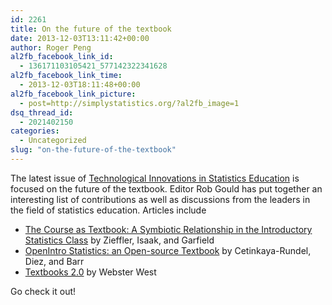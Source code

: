 ```yaml
---
id: 2261
title: On the future of the textbook
date: 2013-12-03T13:11:42+00:00
author: Roger Peng
al2fb_facebook_link_id:
  - 136171103105421_577142322341628
al2fb_facebook_link_time:
  - 2013-12-03T18:11:48+00:00
al2fb_facebook_link_picture:
  - post=http://simplystatistics.org/?al2fb_image=1
dsq_thread_id:
  - 2021402150
categories:
  - Uncategorized
slug: "on-the-future-of-the-textbook"
---
```

The latest issue of [Technological Innovations in Statistics Education](http://escholarship.org/uc/uclastat_cts_tise) is focused on the future of the textbook. Editor Rob Gould has put together an interesting list of contributions as well as discussions from the leaders in the field of statistics education. Articles include

  * <span style="line-height: 16px;"><a href="http://escholarship.org/uc/item/12q2z58x">The Course as Textbook: A Symbiotic Relationship in the Introductory Statistics Class</a> by Zieffler, Isaak, and Garfield<br /> </span>
  * [OpenIntro Statistics: an Open-source Textbook](http://escholarship.org/uc/item/6ms0x5nf) by Cetinkaya-Rundel, Diez, and Barr
  * [Textbooks 2.0](http://escholarship.org/uc/item/8mv5b3zt) by Webster West

Go check it out!
